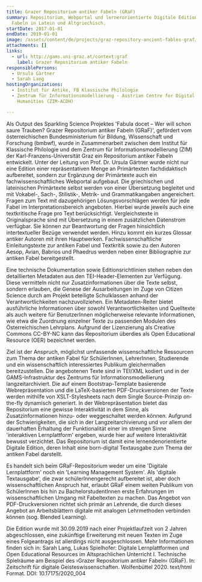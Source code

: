 ```yaml
---
title: Grazer Repositorium antiker Fabeln (GRaF)
summary: Repositorium, Webportal und lernerorientierte Digitale Edition antiker
  Fabeln in Latein und Altgriechisch.
startDate: 2017-01-01
endDate: 2019-01-01
image: /assets/content/de/projects/graz-repository-ancient-fables-graf/graf-logo-rot_2.png
attachments: []
links:
  - url: http://gams.uni-graz.at/context:graf
    label: Grazer Repositorium antiker Fabeln
responsiblePersons:
  - Ursula Gärtner
  - Sarah Lang
hostingOrganizations:
  - Institut für Antike, FB Klassische Philologie
  - Zentrum für Informationsmodellierung - Austrian Centre for Digital
    Humanities (ZIM-ACDH)

---
```

Als Output des Sparkling Science Projektes 'Fabula docet – Wer will schon saure Trauben? Grazer Repositorium antiker Fabeln (GRaF)', gefördert vom österreichischen Bundesministerium für Bildung, Wissenschaft und Forschung (bmbwf), wurde in Zusammenarbeit zwischen dem Institut für Klassische Philologie und dem Zentrum für Informationsmodellierung (ZIM) der Karl-Franzens-Universität Graz ein Repositorium antiker Fabeln entwickelt. Unter der Leitung von Prof. Dr. Ursula Gärtner wurde nicht nur eine Edition einer repräsentativen Menge an Primärtexten fachdidaktisch aufbereitet, sondern zur Ergänzung der Primärtexte auch ein fachwissenschaftliches Webportal aufgebaut. Die griechischen und lateinischen Primärtexte selbst werden von einer Übersetzung begleitet und mit Vokabel-, Sach-, Stilistik-, Metrik- und Grammatikangaben angereichert. Fragen zum Text mit dazugehörigen Lösungsvorschlägen werden für jede Fabel im Interpretationsbereich angeboten.
Hierbei wurde jeweils auch eine textkritische Frage pro Text berücksichtigt. Vergleichstexte in Originalsprache sind mit Übersetzung in einem zusätzlichen Datenstrom verfügbar. Sie können zur Beantwortung der Fragen hinsichtlich intertextueller Bezüge verwendet werden. Hinzu kommt ein kurzes Glossar antiker Autoren mit ihren Hauptwerken. Fachwissenschaftliche Einleitungstexte zur antiken Fabel und Textkritik sowie zu den Autoren Aesop, Avian, Babrios und Phaedrus werden neben  einer Bibliographie zur antiken Fabel bereitgestellt.

Eine technische Dokumentation sowie Editionsrichtlinien stehen neben den detaillierten Metadaten aus den TEI-Header-Elementen zur Verfügung. Diese vermitteln nicht nur Zusatzinformationen über die Texte selbst, sondern erlauben, die Genese der Ausarbeitungen im Zuge von Citizen Science durch am Projekt beteiligte Schulklassen anhand der Verantwortlichkeiten nachzuvollziehen. Ein Metadaten-Reiter bietet ausführliche Informationen über sowohl Verantwortlichkeiten und Quelltexte als auch weitere für BenutzerInnen möglicherweise relevante Informationen, wie etwa die Zuordnung einzelner Texte zu passenden Modulen des Österreichischen Lehrplans. Aufgrund der Lizenzierung als Creative Commons CC-BY-NC kann das Repositorium überdies als Open Educational Resource (OER) bezeichnet werden.

Ziel ist der Anspruch, möglichst umfassende wissenschaftliche Ressourcen zum Thema der antiken Fabel für SchülerInnen, LehrerInnen, Studierende und ein wissenschaftlich interessiertes Publikum gleichermaßen bereitzustellen. Die angebotenen Texte sind in TEI/XML kodiert und in der GAMS-Infrastruktur des Zentrums für Informationsmodellierung langzeitarchiviert. Die auf einem Bootstrap-Template basierende Webrepräsentation und die LaTeX-basierten PDF-Druckversionen der Texte werden mithilfe von XSLT-Stylesheets nach dem Single Source-Prinzip on-the-fly dynamisch generiert. In der Webrepräsentation bietet das Repositorium eine gewisse Interaktivität in dem Sinne, als Zusatzinformationen hinzu- oder weggeschaltet werden können. Aufgrund der Schwierigkeiten, die sich in der Langzeitarchivierung und vor allem der dauerhaften Erhaltung der Funktionalität einer im strengen Sinne 'interaktiven Lernplattform' ergeben, wurde hier auf weitere Interaktivität bewusst verzichtet. Das Repositorium ist damit eine lernendenorientierte Digitale Edition, deren Inhalt eine born-digital Textausgabe zum Thema der antiken Fabel darstellt.

Es handelt sich beim GRaF-Repositorium weder um eine 'Digitale Lernplattform' noch ein 'Learning Management System'. Als 'digitale Textausgabe', die zwar schülerInnengerecht aufbereitet ist, aber doch wissenschaftlichen Anspruch hat, erlaubt GRaF einem weiten Publikum von SchülerInnen bis hin zu BachelorstudentInnen erste Erfahrungen im wissenschaftlichen Umgang mit Fabeltexten zu machen. Das Angebot von PDF-Druckversionen richtet sich primär an Lehrende, die durch dieses Angebot an Arbeitsblättern digitale mit analogen Lehrmethoden verbinden können (sog. Blended Learning).

Die Edition wurde mit 30.09.2019 nach einer Projektlaufzeit von 2 Jahren abgeschlossen, eine zukünftige Erweiterung mit neuen Texten im Zuge eines Folgeantrags ist allerdings nicht ausgeschlossen. Mehr Informationen finden sich in: Sarah Lang, Lukas Spielhofer: Digitale Lernplattformen und Open Educational Resources im Altsprachlichen Unterricht I. Technische Spielräume am Beispiel des ›Grazer Repositorium antiker Fabeln‹ (GRaF). In: Zeitschrift für digitale Geisteswissenschaften. Wolfenbüttel 2020. text/html Format. DOI: 10.17175/2020\_004
